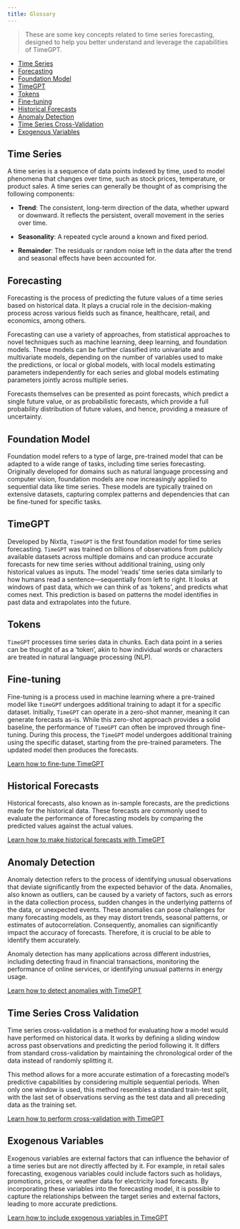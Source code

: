 ```yaml
---
title: Glossary
---
```


> These are some key concepts related to time series forecasting,
> designed to help you better understand and leverage the capabilities
> of TimeGPT.

-   [Time Series](#time-series)
-   [Forecasting](#forecasting)
-   [Foundation Model](#foundation-model)
-   [TimeGPT](#timegpt)
-   [Tokens](#tokens)
-   [Fine-tuning](#fine-tuning)
-   [Historical Forecasts](#historical-forecasts)
-   [Anomaly Detection](#anomaly-detection)
-   [Time Series Cross-Validation](#time-series-cross-validation)
-   [Exogenous Variables](#exogenous-variables)

## Time Series

A time series is a sequence of data points indexed by time, used to
model phenomena that changes over time, such as stock prices,
temperature, or product sales. A time series can generally be thought of
as comprising the following components:

-   **Trend**: The consistent, long-term direction of the data, whether
    upward or downward. It reflects the persistent, overall movement in
    the series over time.

-   **Seasonality**: A repeated cycle around a known and fixed period.

-   **Remainder**: The residuals or random noise left in the data after
    the trend and seasonal effects have been accounted for.

## Forecasting

Forecasting is the process of predicting the future values of a time
series based on historical data. It plays a crucial role in the
decision-making process across various fields such as finance,
healthcare, retail, and economics, among others.

Forecasting can use a variety of approaches, from statistical approaches
to novel techniques such as machine learning, deep learning, and
foundation models. These models can be further classified into
univariate and multivariate models, depending on the number of variables
used to make the predictions, or local or global models, with local
models estimating parameters independently for each series and global
models estimating parameters jointly across multiple series.

Forecasts themselves can be presented as point forecasts, which predict
a single future value, or as probabilistic forecasts, which provide a
full probability distribution of future values, and hence, providing a
measure of uncertainty.

## Foundation Model

Foundation model refers to a type of large, pre-trained model that can
be adapted to a wide range of tasks, including time series forecasting.
Originally developed for domains such as natural language processing and
computer vision, foundation models are now increasingly applied to
sequential data like time series. These models are typically trained on
extensive datasets, capturing complex patterns and dependencies that can
be fine-tuned for specific tasks.

## TimeGPT

Developed by Nixtla, `TimeGPT` is the first foundation model for time
series forecasting. `TimeGPT` was trained on billions of observations
from publicly available datasets across multiple domains and can produce
accurate forecasts for new time series without additional training,
using only historical values as inputs. The model ‘reads’ time series
data similarly to how humans read a sentence—sequentially from left to
right. It looks at windows of past data, which we can think of as
‘tokens’, and predicts what comes next. This prediction is based on
patterns the model identifies in past data and extrapolates into the
future.

## Tokens

`TimeGPT` processes time series data in chunks. Each data point in a
series can be thought of as a ‘token’, akin to how individual words or
characters are treated in natural language processing (NLP).

## Fine-tuning

Fine-tuning is a process used in machine learning where a pre-trained
model like `TimeGPT` undergoes additional training to adapt it for a
specific dataset. Initially, `TimeGPT` can operate in a zero-shot
manner, meaning it can generate forecasts as-is. While this zero-shot
approach provides a solid baseline, the performance of `TimeGPT` can
often be improved through fine-tuning. During this process, the
`TimeGPT` model undergoes additional training using the specific
dataset, starting from the pre-trained parameters. The updated model
then produces the forecasts.

[Learn how to fine-tune
TimeGPT](https://docs.nixtla.io/docs/tutorials-fine_tuning)

## Historical Forecasts

Historical forecasts, also known as in-sample forecasts, are the
predictions made for the historical data. These forecasts are commonly
used to evaluate the performance of forecasting models by comparing the
predicted values against the actual values.

[Learn how to make historical forecasts with
TimeGPT](https://docs.nixtla.io/docs/tutorials-historical_forecast)

## Anomaly Detection

Anomaly detection refers to the process of identifying unusual
observations that deviate significantly from the expected behavior of
the data. Anomalies, also known as outliers, can be caused by a variety
of factors, such as errors in the data collection process, sudden
changes in the underlying patterns of the data, or unexpected events.
These anomalies can pose challenges for many forecasting models, as they
may distort trends, seasonal patterns, or estimates of autocorrelation.
Consequently, anomalies can significantly impact the accuracy of
forecasts. Therefore, it is crucial to be able to identify them
accurately.

Anomaly detection has many applications across different industries,
including detecting fraud in financial transactions, monitoring the
performance of online services, or identifying unusual patterns in
energy usage.

[Learn how to detect anomalies with
TimeGPT](https://docs.nixtla.io/docs/capabilities-anomaly-detection-anomaly_detection)

## Time Series Cross Validation

Time series cross-validation is a method for evaluating how a model
would have performed on historical data. It works by defining a sliding
window across past observations and predicting the period following it.
It differs from standard cross-validation by maintaining the
chronological order of the data instead of randomly splitting it.

This method allows for a more accurate estimation of a forecasting
model’s predictive capabilities by considering multiple sequential
periods. When only one window is used, this method resembles a standard
train-test split, with the last set of observations serving as the test
data and all preceding data as the training set.

[Learn how to perform cross-validation with
TimeGPT](https://docs.nixtla.io/docs/tutorials-cross_validation)

## Exogenous Variables

Exogenous variables are external factors that can influence the behavior
of a time series but are not directly affected by it. For example, in
retail sales forecasting, exogenous variables could include factors such
as holidays, promotions, prices, or weather data for electricity load
forecasts. By incorporating these variables into the forecasting model,
it is possible to capture the relationships between the target series
and external factors, leading to more accurate predictions.

[Learn how to include exogenous variables in
TimeGPT](https://docs.nixtla.io/docs/tutorials-exogenous_variables)

